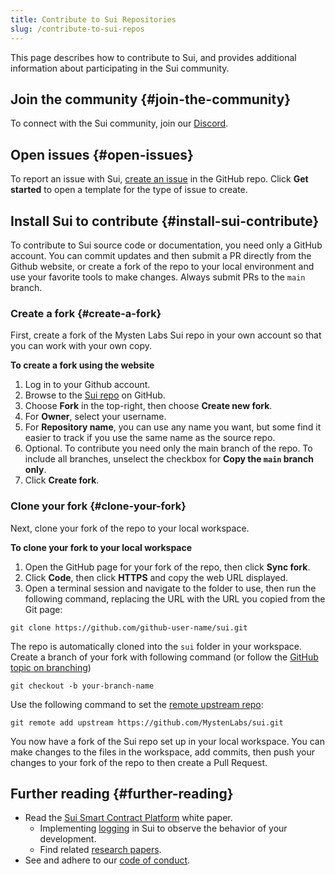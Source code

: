 ```yaml
---
title: Contribute to Sui Repositories
slug: /contribute-to-sui-repos
---
```


This page describes how to contribute to Sui, and provides additional information about participating in the Sui community.

## Join the community {#join-the-community}

To connect with the Sui community, join our [Discord](https://discord.gg/sui).

## Open issues {#open-issues}

To report an issue with Sui, [create an issue](https://github.com/MystenLabs/sui/issues/new/choose) in the GitHub repo. Click **Get started** to open a template for the type of issue to create.

## Install Sui to contribute {#install-sui-contribute}

To contribute to Sui source code or documentation, you need only a GitHub account. You can commit updates and then submit a PR directly from the Github website, or create a fork of the repo to your local environment and use your favorite tools to make changes. Always submit PRs to the `main` branch.

### Create a fork {#create-a-fork}

First, create a fork of the Mysten Labs Sui repo in your own account so that you can work with your own copy.

**To create a fork using the website**

1. Log in to your Github account.
1. Browse to the [Sui repo](https://github.com/MystenLabs/sui) on GitHub.
1. Choose **Fork** in the top-right, then choose **Create new fork**.
1. For **Owner**, select your username.
1. For **Repository name**, you can use any name you want, but some find it easier to track if you use the same name as the source repo.
1. Optional. To contribute you need only the main branch of the repo. To include all branches, unselect the checkbox for **Copy the `main` branch only**.
1. Click **Create fork**.

### Clone your fork {#clone-your-fork}

Next, clone your fork of the repo to your local workspace.

**To clone your fork to your local workspace**

1. Open the GitHub page for your fork of the repo, then click **Sync fork**.
1. Click **Code**, then click **HTTPS** and copy the web URL displayed.
1. Open a terminal session and navigate to the folder to use, then run the following command, replacing the URL with the URL you copied from the Git page:

`git clone https://github.com/github-user-name/sui.git`

The repo is automatically cloned into the `sui` folder in your workspace.
Create a branch of your fork with following command (or follow the [GitHub topic on branching](https://docs.github.com/en/pull-requests/collaborating-with-pull-requests/proposing-changes-to-your-work-with-pull-requests/creating-and-deleting-branches-within-your-repository))

`git checkout -b your-branch-name`

Use the following command to set the [remote upstream repo](https://docs.github.com/en/pull-requests/collaborating-with-pull-requests/working-with-forks/configuring-a-remote-repository-for-a-fork):

`git remote add upstream https://github.com/MystenLabs/sui.git`

You now have a fork of the Sui repo set up in your local workspace. You can make changes to the files in the workspace, add commits, then push your changes to your fork of the repo to then create a Pull Request.

## Further reading {#further-reading}

- Read the [Sui Smart Contract Platform](https://github.com/MystenLabs/sui/blob/main/doc/paper/tokenomics.pdf/) white paper.
  - Implementing [logging](../contribute/nodes/observability.mdx) in Sui to observe the behavior of your development.
  - Find related [research papers](../reference/sui-framework/research-papers.mdx).
- See and adhere to our [code of conduct](../contribute/code-of-conduct.mdx).

